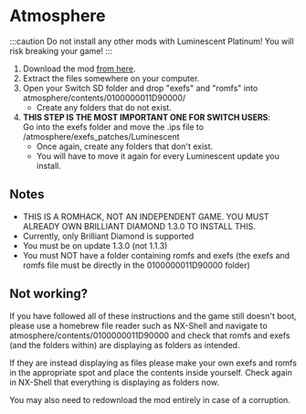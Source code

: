 
# Atmosphere

:::caution
Do not install any other mods with Luminescent Platinum! You will risk breaking your game!
:::

1. Download the mod [from here]().
2. Extract the files somewhere on your computer.
3. Open your Switch SD folder and drop "exefs" and "romfs" into atmosphere/contents/0100000011D90000/ 
    - Create any folders that do not exist.
4. **THIS STEP IS THE MOST IMPORTANT ONE FOR SWITCH USERS**:  
   Go into the exefs folder and move the .ips file to /atmosphere/exefs_patches/Luminescent 
    - Once again, create any folders that don't exist.
    - You will have to move it again for every Luminescent update you install.

## Notes

- THIS IS A ROMHACK, NOT AN INDEPENDENT GAME. YOU MUST ALREADY OWN BRILLIANT DIAMOND 1.3.0 TO INSTALL THIS.
- Currently, only Brilliant Diamond is supported
- You must be on update 1.3.0 (not 1.1.3)
- You must NOT have a folder containing romfs and exefs (the exefs and romfs file must be directly in the 0100000011D90000 folder)

## Not working?

If you have followed all of these instructions and the game still doesn't boot, please use a homebrew file reader such as NX-Shell and navigate to atmosphere/contents/0100000011D90000 and check that romfs and exefs (and the folders within) are displaying as folders as intended.

If they are instead displaying as files please make your own exefs and romfs in the appropriate spot and place the contents inside yourself. Check again in NX-Shell that everything is displaying as folders now.

You may also need to redownload the mod entirely in case of a corruption.
